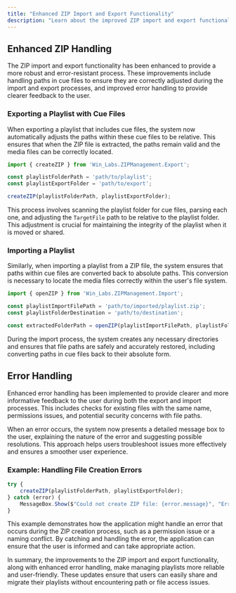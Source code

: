 ```yaml
---
title: "Enhanced ZIP Import and Export Functionality"
description: "Learn about the improved ZIP import and export functionality, including handling paths in cue files and error handling."
---
```


## Enhanced ZIP Handling

The ZIP import and export functionality has been enhanced to provide a more robust and error-resistant process. These improvements include handling paths in cue files to ensure they are correctly adjusted during the import and export processes, and improved error handling to provide clearer feedback to the user.

### Exporting a Playlist with Cue Files

When exporting a playlist that includes cue files, the system now automatically adjusts the paths within these cue files to be relative. This ensures that when the ZIP file is extracted, the paths remain valid and the media files can be correctly located.

```typescript
import { createZIP } from 'Win_Labs.ZIPManagement.Export';

const playlistFolderPath = 'path/to/playlist';
const playlistExportFolder = 'path/to/export';

createZIP(playlistFolderPath, playlistExportFolder);
```

This process involves scanning the playlist folder for cue files, parsing each one, and adjusting the `TargetFile` path to be relative to the playlist folder. This adjustment is crucial for maintaining the integrity of the playlist when it is moved or shared.

### Importing a Playlist

Similarly, when importing a playlist from a ZIP file, the system ensures that paths within cue files are converted back to absolute paths. This conversion is necessary to locate the media files correctly within the user's file system.

```typescript
import { openZIP } from 'Win_Labs.ZIPManagement.Import';

const playlistImportFilePath = 'path/to/imported/playlist.zip';
const playlistFolderDestination = 'path/to/destination';

const extractedFolderPath = openZIP(playlistImportFilePath, playlistFolderDestination);
```

During the import process, the system creates any necessary directories and ensures that file paths are safely and accurately restored, including converting paths in cue files back to their absolute form.

## Error Handling

Enhanced error handling has been implemented to provide clearer and more informative feedback to the user during both the export and import processes. This includes checks for existing files with the same name, permissions issues, and potential security concerns with file paths.

When an error occurs, the system now presents a detailed message box to the user, explaining the nature of the error and suggesting possible resolutions. This approach helps users troubleshoot issues more effectively and ensures a smoother user experience.

### Example: Handling File Creation Errors

```typescript
try {
    createZIP(playlistFolderPath, playlistExportFolder);
} catch (error) {
    MessageBox.Show($"Could not create ZIP file: {error.message}", "Error", MessageBoxButton.OK, MessageBoxImage.Error);
}
```

This example demonstrates how the application might handle an error that occurs during the ZIP creation process, such as a permission issue or a naming conflict. By catching and handling the error, the application can ensure that the user is informed and can take appropriate action.

In summary, the improvements to the ZIP import and export functionality, along with enhanced error handling, make managing playlists more reliable and user-friendly. These updates ensure that users can easily share and migrate their playlists without encountering path or file access issues.
